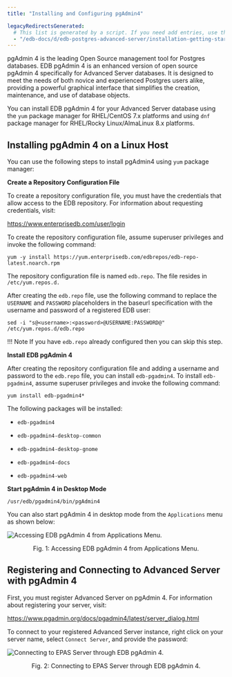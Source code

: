 ```yaml
---
title: "Installing and Configuring pgAdmin4"

legacyRedirectsGenerated:
  # This list is generated by a script. If you need add entries, use the `legacyRedirects` key.
  - "/edb-docs/d/edb-postgres-advanced-server/installation-getting-started/installation-guide-for-linux/13/installing_and_configuring_pgadmin4.html"
---
```


<div id="installing_and_configuring_pgadmin4" class="registered_link"></div>

pgAdmin 4 is the leading Open Source management tool for Postgres databases. EDB pgAdmin 4 is an enhanced version of open source pgAdmin 4 specifically for Advanced Server databases. It is designed to meet the needs of both novice and experienced Postgres users alike, providing a powerful graphical interface that simplifies the creation, maintenance, and use of database objects.

You can install EDB pgAdmin 4 for your Advanced Server database using the `yum` package manager for RHEL/CentOS 7.x platforms and using `dnf` package manager for RHEL/Rocky Linux/AlmaLinux 8.x platforms.

<div id="installing_edb_pgadmin_4_on_a_linux_host" class="registered_link"></div>

## Installing pgAdmin 4 on a Linux Host

You can use the following steps to install pgAdmin4 using `yum` package manager:

**Create a Repository Configuration File**

To create a repository configuration file, you must have the credentials that allow access to the EDB repository. For information about requesting credentials, visit:

<https://www.enterprisedb.com/user/login>

To create the repository configuration file, assume superuser privileges and invoke the following command:

```text
yum -y install https://yum.enterprisedb.com/edbrepos/edb-repo-latest.noarch.rpm
```

The repository configuration file is named `edb.repo`. The file resides in `/etc/yum.repos.d.`

After creating the `edb.repo` file, use the following command to replace the `USERNAME` and `PASSWORD` placeholders in the baseurl specification with the username and password of a registered EDB user:

```text
sed -i "s@<username>:<password>@USERNAME:PASSWORD@" /etc/yum.repos.d/edb.repo
```

!!! Note
    If you have `edb.repo` already configured then you can skip this step.

**Install EDB pgAdmin 4**

After creating the repository configuration file and adding a username and password to the `edb.repo` file, you can install `edb-pgadmin4`. To install `edb-pgadmin4`, assume superuser privileges and invoke the following command:

```text
yum install edb-pgadmin4*
```

The following packages will be installed:

-   `edb-pgadmin4`

-   `edb-pgadmin4-desktop-common`

-   `edb-pgadmin4-desktop-gnome`

-   `edb-pgadmin4-docs`

-   `edb-pgadmin4-web`

**Start pgAdmin 4 in Desktop Mode**

```text
/usr/edb/pgadmin4/bin/pgAdmin4
```

You can also start pgAdmin 4 in desktop mode from the `Applications` menu as shown below:

![Accessing EDB pgAdmin 4 from Applications Menu.](images/pgadmin4_from_applications_menu.png)

<div style="text-align: center"> Fig. 1: Accessing EDB pgAdmin 4 from Applications Menu. </div>


<div id="registering_and_connecting_advanced_server_on_edb_pgadmin_4" class="registered_link"></div>

## Registering and Connecting to Advanced Server with pgAdmin 4

First, you must register Advanced Server on pgAdmin 4. For information about registering your server, visit:

<https://www.pgadmin.org/docs/pgadmin4/latest/server_dialog.html>

To connect to your registered Advanced Server instance, right click on your server name, select `Connect Server`, and provide the password:

![Connecting to EPAS Server through EDB pgAdmin 4.](images/connect_to_epas_server.png)

<div style="text-align: center"> Fig. 2: Connecting to EPAS Server through EDB pgAdmin 4. </div>


